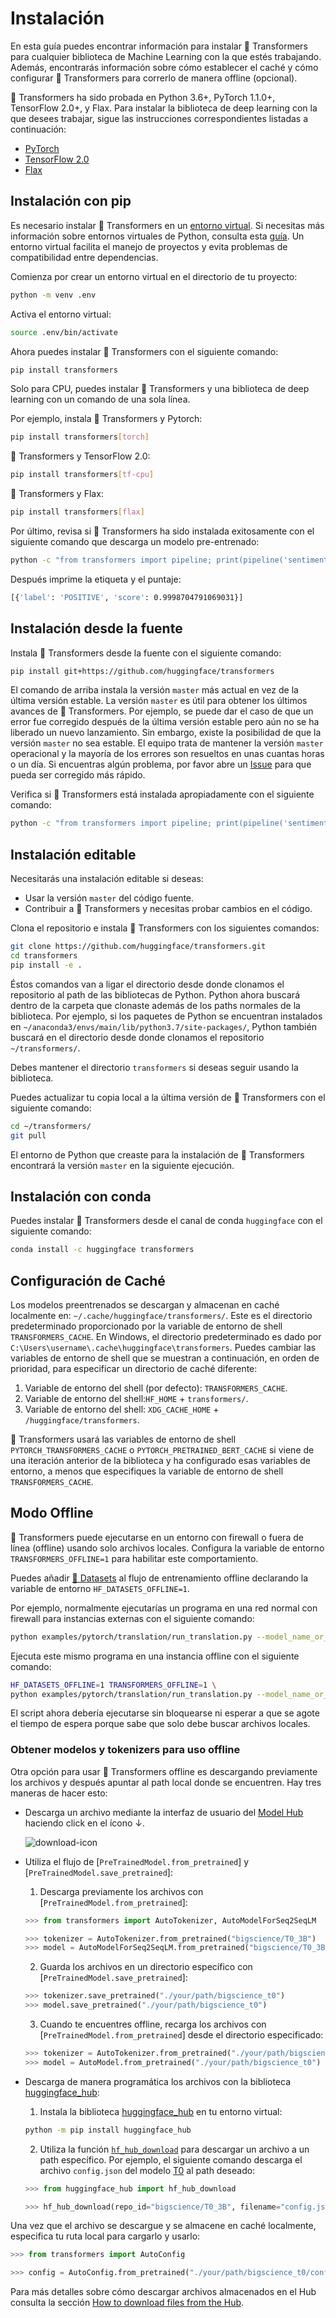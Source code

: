 <!---
Copyright 2022 The HuggingFace Team. All rights reserved.

Licensed under the Apache License, Version 2.0 (the "License");
you may not use this file except in compliance with the License.
You may obtain a copy of the License at

    http://www.apache.org/licenses/LICENSE-2.0

Unless required by applicable law or agreed to in writing, software
distributed under the License is distributed on an "AS IS" BASIS,
WITHOUT WARRANTIES OR CONDITIONS OF ANY KIND, either express or implied.
See the License for the specific language governing permissions and
limitations under the License.
-->

# Instalación

En esta guía puedes encontrar información para instalar 🤗 Transformers para cualquier biblioteca de Machine Learning con la que estés trabajando. Además, encontrarás información sobre cómo establecer el caché y cómo configurar 🤗 Transformers para correrlo de manera offline (opcional).

🤗 Transformers ha sido probada en Python 3.6+, PyTorch 1.1.0+, TensorFlow 2.0+, y Flax. Para instalar la biblioteca de deep learning con la que desees trabajar, sigue las instrucciones correspondientes listadas a continuación:

* [PyTorch](https://pytorch.org/get-started/locally/)
* [TensorFlow 2.0](https://www.tensorflow.org/install/pip)
* [Flax](https://flax.readthedocs.io/en/latest/)

## Instalación con pip

Es necesario instalar 🤗 Transformers en un [entorno virtual](https://docs.python.org/3/library/venv.html). Si necesitas más información sobre entornos virtuales de Python, consulta esta [guía](https://packaging.python.org/guides/installing-using-pip-and-virtual-environments/
). Un entorno virtual facilita el manejo de proyectos y evita problemas de compatibilidad entre dependencias.

Comienza por crear un entorno virtual en el directorio de tu proyecto:

```bash
python -m venv .env
```

Activa el entorno virtual:

```bash
source .env/bin/activate
```

Ahora puedes instalar 🤗 Transformers con el siguiente comando:

```bash
pip install transformers
```

Solo para CPU, puedes instalar 🤗 Transformers y una biblioteca de deep learning con un comando de una sola línea.

Por ejemplo, instala 🤗 Transformers y Pytorch:

```bash
pip install transformers[torch]
```

🤗 Transformers y TensorFlow 2.0:

```bash
pip install transformers[tf-cpu]
```

🤗 Transformers y Flax:

```bash
pip install transformers[flax]
```

Por último, revisa si 🤗 Transformers ha sido instalada exitosamente con el siguiente comando que descarga un modelo pre-entrenado:

```bash
python -c "from transformers import pipeline; print(pipeline('sentiment-analysis')('we love you'))"
```
Después imprime la etiqueta y el puntaje:

```bash
[{'label': 'POSITIVE', 'score': 0.9998704791069031}]
```

## Instalación desde la fuente

Instala 🤗 Transformers desde la fuente con el siguiente comando:

```bash
pip install git+https://github.com/huggingface/transformers
```

El comando de arriba instala la versión `master` más actual en vez de la última versión estable. La versión `master` es útil para obtener los últimos avances de  🤗 Transformers. Por ejemplo, se puede dar el caso de que un error fue corregido después de la última versión estable pero aún no se ha liberado un nuevo lanzamiento. Sin embargo, existe la posibilidad de que la versión `master` no sea estable. El equipo trata de mantener la versión `master` operacional y la mayoría de los errores son resueltos en unas cuantas horas o un día. Si encuentras algún problema, por favor abre un [Issue](https://github.com/huggingface/transformers/issues) para que pueda ser corregido más rápido.

Verifica si 🤗 Transformers está instalada apropiadamente con el siguiente comando:

```bash
python -c "from transformers import pipeline; print(pipeline('sentiment-analysis')('I love you'))"
```

## Instalación editable

Necesitarás una instalación editable si deseas:
* Usar la versión `master` del código fuente.
* Contribuir a 🤗 Transformers y necesitas probar cambios en el código.

Clona el repositorio e instala 🤗 Transformers con los siguientes comandos:

```bash
git clone https://github.com/huggingface/transformers.git
cd transformers
pip install -e .
```

Éstos comandos van a ligar el directorio desde donde clonamos el repositorio al path de las bibliotecas de Python. Python ahora buscará dentro de la carpeta que clonaste además de los paths normales de la biblioteca. Por ejemplo, si los paquetes de Python se encuentran instalados en `~/anaconda3/envs/main/lib/python3.7/site-packages/`, Python también buscará en el directorio desde donde clonamos el repositorio `~/transformers/`.

<Tip warning={true}>

Debes mantener el directorio `transformers` si deseas seguir usando la biblioteca.

</Tip>

Puedes actualizar tu copia local a la última versión de 🤗 Transformers con el siguiente comando:

```bash
cd ~/transformers/
git pull
```

El entorno de Python que creaste para la instalación de 🤗 Transformers encontrará la versión `master` en la siguiente ejecución.

## Instalación con conda

Puedes instalar 🤗 Transformers desde el canal de conda `huggingface` con el siguiente comando:

```bash
conda install -c huggingface transformers
```

## Configuración de Caché

Los modelos preentrenados se descargan y almacenan en caché localmente en: `~/.cache/huggingface/transformers/`. Este es el directorio predeterminado proporcionado por la variable de entorno de shell `TRANSFORMERS_CACHE`. En Windows, el directorio predeterminado es dado por `C:\Users\username\.cache\huggingface\transformers`. Puedes cambiar las variables de entorno de shell que se muestran a continuación, en orden de prioridad, para especificar un directorio de caché diferente:

1. Variable de entorno del shell (por defecto): `TRANSFORMERS_CACHE`.
2. Variable de entorno del shell:`HF_HOME` + `transformers/`.
3. Variable de entorno del shell: `XDG_CACHE_HOME` + `/huggingface/transformers`.

<Tip>

🤗 Transformers usará las variables de entorno de shell `PYTORCH_TRANSFORMERS_CACHE` o `PYTORCH_PRETRAINED_BERT_CACHE` si viene de una iteración anterior de la biblioteca y ha configurado esas variables de entorno, a menos que especifiques la variable de entorno de shell `TRANSFORMERS_CACHE`.
    
</Tip>


## Modo Offline

🤗 Transformers puede ejecutarse en un entorno con firewall o fuera de línea (offline) usando solo archivos locales. Configura la variable de entorno `TRANSFORMERS_OFFLINE=1` para habilitar este comportamiento.

<Tip>

Puedes añadir [🤗 Datasets](https://huggingface.co/docs/datasets/) al flujo de entrenamiento offline declarando la variable de entorno  `HF_DATASETS_OFFLINE=1`.

</Tip>

Por ejemplo, normalmente ejecutarías un programa en una red normal con firewall para instancias externas con el siguiente comando:

```bash
python examples/pytorch/translation/run_translation.py --model_name_or_path t5-small --dataset_name wmt16 --dataset_config ro-en ...
```

Ejecuta este mismo programa en una instancia offline con el siguiente comando:

```bash
HF_DATASETS_OFFLINE=1 TRANSFORMERS_OFFLINE=1 \
python examples/pytorch/translation/run_translation.py --model_name_or_path t5-small --dataset_name wmt16 --dataset_config ro-en ...
```

El script ahora debería ejecutarse sin bloquearse ni esperar a que se agote el tiempo de espera porque sabe que solo debe buscar archivos locales.

### Obtener modelos y tokenizers para uso offline

Otra opción para usar 🤗 Transformers offline es descargando previamente los archivos y después apuntar al path local donde se encuentren. Hay tres maneras de hacer esto:

* Descarga un archivo mediante la interfaz de usuario del [Model Hub](https://huggingface.co/models) haciendo click en el ícono ↓.

    ![download-icon](https://huggingface.co/datasets/huggingface/documentation-images/resolve/main/download-icon.png)


* Utiliza el flujo de [`PreTrainedModel.from_pretrained`] y [`PreTrainedModel.save_pretrained`]:
    1. Descarga previamente los archivos con [`PreTrainedModel.from_pretrained`]:

    ```py
    >>> from transformers import AutoTokenizer, AutoModelForSeq2SeqLM

    >>> tokenizer = AutoTokenizer.from_pretrained("bigscience/T0_3B")
    >>> model = AutoModelForSeq2SeqLM.from_pretrained("bigscience/T0_3B")
    ```


    2. Guarda los archivos en un directorio específico con [`PreTrainedModel.save_pretrained`]:

    ```py
    >>> tokenizer.save_pretrained("./your/path/bigscience_t0")
    >>> model.save_pretrained("./your/path/bigscience_t0")
    ```

    3. Cuando te encuentres offline, recarga los archivos con [`PreTrainedModel.from_pretrained`] desde el directorio especificado: 

    ```py
    >>> tokenizer = AutoTokenizer.from_pretrained("./your/path/bigscience_t0")
    >>> model = AutoModel.from_pretrained("./your/path/bigscience_t0")
    ```

* Descarga de manera programática los archivos con la biblioteca [huggingface_hub](https://github.com/huggingface/huggingface_hub/tree/main/src/huggingface_hub):

    1. Instala la biblioteca [huggingface_hub](https://github.com/huggingface/huggingface_hub/tree/main/src/huggingface_hub) en tu entorno virtual: 

    ```bash
    python -m pip install huggingface_hub
    ```

    2. Utiliza la función [`hf_hub_download`](https://huggingface.co/docs/hub/adding-a-library#download-files-from-the-hub) para descargar un archivo a un path específico. Por ejemplo, el siguiente comando descarga el archivo `config.json` del modelo [T0](https://huggingface.co/bigscience/T0_3B) al path deseado:

    ```py
    >>> from huggingface_hub import hf_hub_download

    >>> hf_hub_download(repo_id="bigscience/T0_3B", filename="config.json", cache_dir="./your/path/bigscience_t0")
    ```

Una vez que el archivo se descargue y se almacene en caché localmente, especifica tu ruta local para cargarlo y usarlo:

```py
>>> from transformers import AutoConfig

>>> config = AutoConfig.from_pretrained("./your/path/bigscience_t0/config.json")
```

<Tip>

Para más detalles sobre cómo descargar archivos almacenados en el Hub consulta la sección [How to download files from the Hub](https://huggingface.co/docs/hub/how-to-downstream).

</Tip>
